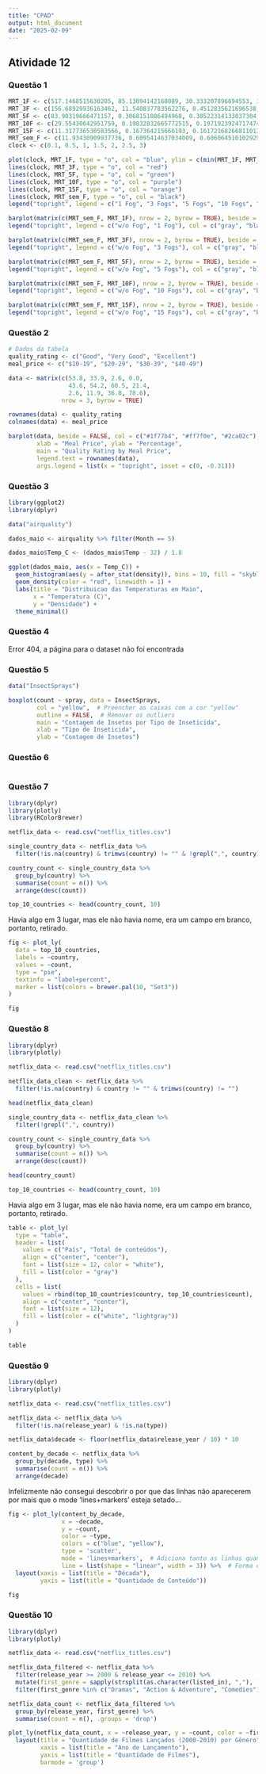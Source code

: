 ```yaml
---
title: "CPAD"
output: html_document
date: "2025-02-09"
---
```


## Atividade 12 {.tabset}

### Questão 1
```r
MRT_1F <- c(517.1468515630205, 85.13094142168089, 30.333207896694553, 12.694776264558937, 3.3041601673945418, 1.1823111717498882, 1.1892293502386786)
MRT_3F <- c(156.68929936163462, 11.540837783562276, 0.4512835621696538, 0.4509797929766453, 0.4502068233039181, 0.4496185276300172, 0.4543157082191288)
MRT_5F <- c(83.90319666471157, 0.3068151086494968, 0.30522314133037304, 0.3072588968084928, 0.30655265997285697, 0.3055812715727718, 0.3053297166713006)
MRT_10F <- c(29.55430642951759, 0.19832832665772515, 0.1971923924717474, 0.19796648905716516, 0.19615594370806338, 0.2034569237883263, 0.19617420889447737)
MRT_15F <- c(11.317736530583566, 0.167364215666193, 0.16172168266811013, 0.16701085329580515, 0.1598052657153692, 0.1645934043532696, 0.16216563797118075)
MRT_sem_F <- c(11.93430909937736, 0.6095414637034009, 0.6060645101029295, 0.612167181646899, 0.6146761002685637, 0.6096747087200697, 0.6125810476877268)
clock <- c(0.1, 0.5, 1, 1.5, 2, 2.5, 3)
```

```r
plot(clock, MRT_1F, type = "o", col = "blue", ylim = c(min(MRT_1F, MRT_3F, MRT_5F, MRT_10F, MRT_15F, MRT_sem_F), max(MRT_1F)), ylab = "Response Time (Sec)", xlab = "Time Between Things Requests (seconds)")
lines(clock, MRT_3F, type = "o", col = "red")
lines(clock, MRT_5F, type = "o", col = "green")
lines(clock, MRT_10F, type = "o", col = "purple")
lines(clock, MRT_15F, type = "o", col = "orange")
lines(clock, MRT_sem_F, type = "o", col = "black")
legend("topright", legend = c("1 Fog", "3 Fogs", "5 Fogs", "10 Fogs", "15 Fogs", "w/o Fog"), col = c("blue", "red", "green", "purple", "orange", "black"), lty = 1, pch = 1)
```

```r
barplot(matrix(c(MRT_sem_F, MRT_1F), nrow = 2, byrow = TRUE), beside = TRUE, col = c("#E6E6E6", "#666666"), log = "y", names.arg = clock, ylab = "Response Time (s)", xlab = "Time between Things requests")
legend("topright", legend = c("w/o Fog", "1 Fog"), col = c("gray", "black"), pch = c(0,15))
```

```r
barplot(matrix(c(MRT_sem_F, MRT_3F), nrow = 2, byrow = TRUE), beside = TRUE, col = c("#E6E6E6", "#666666"), log = "y", names.arg = clock, ylab = "Response Time (s)", xlab = "Time between Things requests")
legend("topright", legend = c("w/o Fog", "3 Fogs"), col = c("gray", "black"), pch = c(0,15))
```

```r
barplot(matrix(c(MRT_sem_F, MRT_5F), nrow = 2, byrow = TRUE), beside = TRUE, col = c("#E6E6E6", "#666666"), log = "y", names.arg = clock, ylab = "Response Time (s)", xlab = "Time between Things requests")
legend("topright", legend = c("w/o Fog", "5 Fogs"), col = c("gray", "black"), pch = c(0,15))
```

```r
barplot(matrix(c(MRT_sem_F, MRT_10F), nrow = 2, byrow = TRUE), beside = TRUE, col = c("#E6E6E6", "#666666"), log = "y", names.arg = clock, ylab = "Response Time (s)", xlab = "Time between Things requests")
legend("topright", legend = c("w/o Fog", "10 Fogs"), col = c("gray", "black"), pch = c(0,15))
```

```r
barplot(matrix(c(MRT_sem_F, MRT_15F), nrow = 2, byrow = TRUE), beside = TRUE, col = c("#E6E6E6", "#666666"), log = "y", names.arg = clock, ylab = "Response Time (s)", xlab = "Time between Things requests")
legend("topright", legend = c("w/o Fog", "15 Fogs"), col = c("gray", "black"), pch = c(0,15))
```

### Questão 2
```r
# Dados da tabela
quality_rating <- c("Good", "Very Good", "Excellent")
meal_price <- c("$10-19", "$20-29", "$30-39", "$40-49")
``` 

```r
data <- matrix(c(53.8, 33.9, 2.6, 0.0,
                 43.6, 54.2, 60.5, 21.4,
                 2.6, 11.9, 36.8, 78.6),
               nrow = 3, byrow = TRUE)

rownames(data) <- quality_rating
colnames(data) <- meal_price
```

```r
barplot(data, beside = FALSE, col = c("#1f77b4", "#ff7f0e", "#2ca02c"),
        xlab = "Meal Price", ylab = "Percentage",
        main = "Quality Rating by Meal Price",
        legend.text = rownames(data),
        args.legend = list(x = "topright", inset = c(0, -0.31)))
```


### Questão 3
```r
library(ggplot2)
library(dplyr)
```

```r
data("airquality")
```

```r
dados_maio <- airquality %>% filter(Month == 5)

dados_maio$Temp_C <- (dados_maio$Temp - 32) / 1.8
```
```r
ggplot(dados_maio, aes(x = Temp_C)) +
  geom_histogram(aes(y = after_stat(density)), bins = 10, fill = "skyblue", color = "black", alpha = 0.7) +
  geom_density(color = "red", linewidth = 1) +
  labs(title = "Distribuicao das Temperaturas em Maio",
       x = "Temperatura (C)",
       y = "Densidade") +
  theme_minimal()
```


### Questão 4
Error 404, a página para o dataset não foi encontrada

### Questão 5
```r
data("InsectSprays")
```

```r
boxplot(count ~ spray, data = InsectSprays,
        col = "yellow",  # Preencher as caixas com a cor "yellow"
        outline = FALSE,  # Remover os outliers
        main = "Contagem de Insetos por Tipo de Inseticida",
        xlab = "Tipo de Inseticida",
        ylab = "Contagem de Insetos")
```



### Questão 6
```r
```


### Questão 7
```r
library(dplyr)
library(plotly)
library(RColorBrewer)
```

```r
netflix_data <- read.csv("netflix_titles.csv")

single_country_data <- netflix_data %>%
  filter(!is.na(country) & trimws(country) != "" & !grepl(",", country))

country_count <- single_country_data %>%
  group_by(country) %>%
  summarise(count = n()) %>%
  arrange(desc(count))

top_10_countries <- head(country_count, 10)
```

Havia algo em 3 lugar, mas ele não havia nome, era um campo em branco, portanto, retirado.

```r
fig <- plot_ly(
  data = top_10_countries, 
  labels = ~country, 
  values = ~count,    
  type = "pie",       
  textinfo = "label+percent",  
  marker = list(colors = brewer.pal(10, "Set3"))
)

fig
```


### Questão 8
```r
library(dplyr)
library(plotly)
```

```r
netflix_data <- read.csv("netflix_titles.csv")

netflix_data_clean <- netflix_data %>%
  filter(!is.na(country) & country != "" & trimws(country) != "")

head(netflix_data_clean)

single_country_data <- netflix_data_clean %>%
  filter(!grepl(",", country))

country_count <- single_country_data %>%
  group_by(country) %>%
  summarise(count = n()) %>%
  arrange(desc(count))

head(country_count)

top_10_countries <- head(country_count, 10)
```

Havia algo em 3 lugar, mas ele não havia nome, era um campo em branco, portanto, retirado.

```r
table <- plot_ly(
  type = "table",
  header = list(
    values = c("País", "Total de conteúdos"),
    align = c("center", "center"),
    font = list(size = 12, color = "white"),
    fill = list(color = "gray")
  ),
  cells = list(
    values = rbind(top_10_countries$country, top_10_countries$count),
    align = c("center", "center"),
    font = list(size = 12),
    fill = list(color = c("white", "lightgray"))
  )
)

table
```


### Questão 9
```r
library(dplyr)
library(plotly)
```

```r
netflix_data <- read.csv("netflix_titles.csv")

netflix_data <- netflix_data %>%
  filter(!is.na(release_year) & !is.na(type))

netflix_data$decade <- floor(netflix_data$release_year / 10) * 10

content_by_decade <- netflix_data %>%
  group_by(decade, type) %>%
  summarise(count = n()) %>%
  arrange(decade)
```

Infelizmente não consegui descobrir o por que das linhas não aparecerem por mais que o mode 'lines+markers' esteja setado...

```r
fig <- plot_ly(content_by_decade, 
               x = ~decade, 
               y = ~count, 
               color = ~type, 
               colors = c("blue", "yellow"), 
               type = 'scatter', 
               mode = 'lines+markers',  # Adiciona tanto as linhas quanto os pontos
               line = list(shape = "linear", width = 3)) %>%  # Forma das linhas e largura
  layout(xaxis = list(title = "Década"),
         yaxis = list(title = "Quantidade de Conteúdo"))

fig
```


### Questão 10
```r
library(dplyr)
library(plotly)
```

```r
netflix_data <- read.csv("netflix_titles.csv")

netflix_data_filtered <- netflix_data %>%
  filter(release_year >= 2000 & release_year <= 2010) %>%
  mutate(first_genre = sapply(strsplit(as.character(listed_in), ","), `[`, 1)) %>%
  filter(first_genre %in% c("Dramas", "Action & Adventure", "Comedies"))

netflix_data_count <- netflix_data_filtered %>%
  group_by(release_year, first_genre) %>%
  summarise(count = n(), .groups = 'drop')
```

```r
plot_ly(netflix_data_count, x = ~release_year, y = ~count, color = ~first_genre, type = 'bar', barmode = 'group') %>%
  layout(title = "Quantidade de Filmes Lançados (2000-2010) por Gênero",
         xaxis = list(title = "Ano de Lançamento"),
         yaxis = list(title = "Quantidade de Filmes"),
         barmode = 'group')
```

